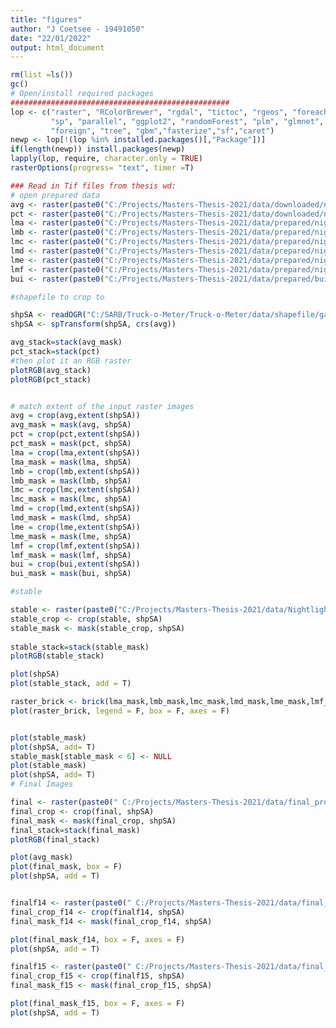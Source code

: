 ```yaml
---
title: "figures"
author: "J Coetsee - 19491050"
date: "22/01/2022"
output: html_document
---
```


```r
rm(list =ls())
gc()
# Open/install required packages
#################################################
lop <- c("raster", "RColorBrewer", "rgdal", "tictoc", "rgeos", "foreach", "doSNOW", "stringr","dplyr",
         "sp", "parallel", "ggplot2", "randomForest", "plm", "glmnet",
         "foreign", "tree", "gbm","fasterize","sf","caret")
newp <- lop[!(lop %in% installed.packages()[,"Package"])]
if(length(newp)) install.packages(newp)
lapply(lop, require, character.only = TRUE)
rasterOptions(progress= "text", timer =T)

```


```r
### Read in Tif files from thesis wd:
# open prepared data
avg <- raster(paste0("C:/Projects/Masters-Thesis-2021/data/downloaded/nightlight/avg/F182011.v4c_web.avg_vis.tif"))
pct <- raster(paste0("C:/Projects/Masters-Thesis-2021/data/downloaded/nightlight/pct/F182011.v4c.avg_lights_x_pct.tif"))
lma <- raster(paste0("C:/Projects/Masters-Thesis-2021/data/prepared/nightlight/local_variables/lm_freq_5_f182011.tif"))
lmb <- raster(paste0("C:/Projects/Masters-Thesis-2021/data/prepared/nightlight/local_variables/lm_avg_25_f182011.tif"))
lmc <- raster(paste0("C:/Projects/Masters-Thesis-2021/data/prepared/nightlight/local_variables/lm_freq_99_f182011.tif"))
lmd <- raster(paste0("C:/Projects/Masters-Thesis-2021/data/prepared/nightlight/local_variables/lm_avg_199_f182011.tif"))
lme <- raster(paste0("C:/Projects/Masters-Thesis-2021/data/prepared/nightlight/local_variables/local_noise_f182011.tif"))
lmf <- raster(paste0("C:/Projects/Masters-Thesis-2021/data/prepared/nightlight/local_variables/local_detections_f182011.tif"))
bui <- raster(paste0("C:/Projects/Masters-Thesis-2021/data/prepared/builtup/built_2011.tif"))

#shapefile to crop to 

shpSA <- readOGR("C:/SARB/Truck-o-Meter/Truck-o-Meter/data/shapefile/gadm36_ZAF_0.shp")
shpSA <- spTransform(shpSA, crs(avg))

avg_stack=stack(avg_mask)
pct_stack=stack(pct)
#then plot it an RGB raster
plotRGB(avg_stack)
plotRGB(pct_stack)


# match extent of the input raster images
avg = crop(avg,extent(shpSA))
avg_mask = mask(avg, shpSA)
pct = crop(pct,extent(shpSA))
pct_mask = mask(pct, shpSA)
lma = crop(lma,extent(shpSA))
lma_mask = mask(lma, shpSA)
lmb = crop(lmb,extent(shpSA))
lmb_mask = mask(lmb, shpSA)
lmc = crop(lmc,extent(shpSA))
lmc_mask = mask(lmc, shpSA)
lmd = crop(lmd,extent(shpSA))
lmd_mask = mask(lmd, shpSA)
lme = crop(lme,extent(shpSA))
lme_mask = mask(lme, shpSA)
lmf = crop(lmf,extent(shpSA))
lmf_mask = mask(lmf, shpSA)
bui = crop(bui,extent(shpSA))
bui_mask = mask(bui, shpSA)

#stable 

stable <- raster(paste0("C:/Projects/Masters-Thesis-2021/data/Nightlight/F182011.v4/F182011.v4c_web.stable_lights.avg_vis.tif"))
stable_crop <- crop(stable, shpSA)
stable_mask <- mask(stable_crop, shpSA)
    
stable_stack=stack(stable_mask)
plotRGB(stable_stack)

plot(shpSA)
plot(stable_stack, add = T)

raster_brick <- brick(lma_mask,lmb_mask,lmc_mask,lmd_mask,lme_mask,lmf_mask)
plot(raster_brick, legend = F, box = F, axes = F)


plot(stable_mask)
plot(shpSA, add= T)
stable_mask[stable_mask < 6] <- NULL
plot(stable_mask)
plot(shpSA, add= T)
# Final Images

final <- raster(paste0(" C:/Projects/Masters-Thesis-2021/data/final_products/Local_Human_Lights_f182011.tif"))
final_crop <- crop(final, shpSA)
final_mask <- mask(final_crop, shpSA)
final_stack=stack(final_mask)
plotRGB(final_stack)

plot(avg_mask)
plot(final_mask, box = F)
plot(shpSA, add = T)


finalf14 <- raster(paste0(" C:/Projects/Masters-Thesis-2021/data/final_products/Local_Human_Lights_f142001.tif"))
final_crop_f14 <- crop(finalf14, shpSA)
final_mask_f14 <- mask(final_crop_f14, shpSA)

plot(final_mask_f14, box = F, axes = F)
plot(shpSA, add = T)

finalf15 <- raster(paste0(" C:/Projects/Masters-Thesis-2021/data/final_products/Local_Human_Lights_f152001.tif"))
final_crop_f15 <- crop(finalf15, shpSA)
final_mask_f15 <- mask(final_crop_f15, shpSA)

plot(final_mask_f15, box = F, axes = F)
plot(shpSA, add = T)

```

